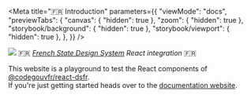 
<Meta
    title="🇫🇷 Introduction" 
    parameters={{
        "viewMode": "docs",
        "previewTabs": {
            "canvas": { "hidden": true },
            "zoom": { "hidden": true },
            "storybook/background": { "hidden": true },
            "storybook/viewport": { "hidden": true },
        },
    }}
/>

<div style={{ "margin": "0 auto", "maxWidth": "600px", "textAlign": "center" }}>
    <img src="repo-card.png" />  
    🇫🇷 <i><a href="https://www.systeme-de-design.gouv.fr/">French State Design System</a> React integration</i> 🇫🇷 

This website is a playground to test the React components of [@codegouvfr/react-dsfr](https://github.com/codegouvfr/react-dsfr).  
If you're just getting started heads over to the [documentation website](https://react-dsfr.etalab.studio/).
</div>

